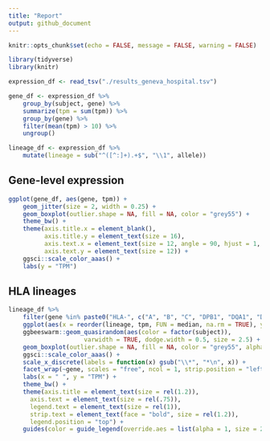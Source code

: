 ```yaml
---
title: "Report"
output: github_document
---
```


```r
knitr::opts_chunk$set(echo = FALSE, message = FALSE, warning = FALSE)
```

```r
library(tidyverse)
library(knitr)
```

```r
expression_df <- read_tsv("./results_geneva_hospital.tsv")

gene_df <- expression_df %>%
    group_by(subject, gene) %>%
    summarize(tpm = sum(tpm)) %>%
    group_by(gene) %>%
    filter(mean(tpm) > 10) %>%
    ungroup()

lineage_df <- expression_df %>%
    mutate(lineage = sub("^([^:]+).+$", "\\1", allele))
```


## Gene-level expression

```r
ggplot(gene_df, aes(gene, tpm)) +
    geom_jitter(size = 2, width = 0.25) +
    geom_boxplot(outlier.shape = NA, fill = NA, color = "grey55") +
    theme_bw() +
    theme(axis.title.x = element_blank(),
          axis.title.y = element_text(size = 16),
          axis.text.x = element_text(size = 12, angle = 90, hjust = 1, vjust = 0.5),
          axis.text.y = element_text(size = 12)) +
    ggsci::scale_color_aaas() +
    labs(y = "TPM")
```

## HLA lineages

```r
lineage_df %>%
    filter(gene %in% paste0("HLA-", c("A", "B", "C", "DPB1", "DQA1", "DQB1", "DRB1"))) %>%
    ggplot(aes(x = reorder(lineage, tpm, FUN = median, na.rm = TRUE), y = tpm)) +
	ggbeeswarm::geom_quasirandom(aes(color = factor(subject)), 
				     varwidth = TRUE, dodge.width = 0.5, size = 2.5) +   
    geom_boxplot(outlier.shape = NA, fill = NA, color = "grey55", alpha = .1) +
    ggsci::scale_color_aaas() +
    scale_x_discrete(labels = function(x) gsub("\\*", "*\n", x)) +
    facet_wrap(~gene, scales = "free", ncol = 1, strip.position = "left") +
    labs(x = " ", y = "TPM") +
    theme_bw() +
    theme(axis.title = element_text(size = rel(1.2)),
	  axis.text = element_text(size = rel(.75)),
	  legend.text = element_text(size = rel(1)),
	  strip.text = element_text(face = "bold", size = rel(1.2)),
	  legend.position = "top") +
    guides(color = guide_legend(override.aes = list(alpha = 1, size = 2)))
```

